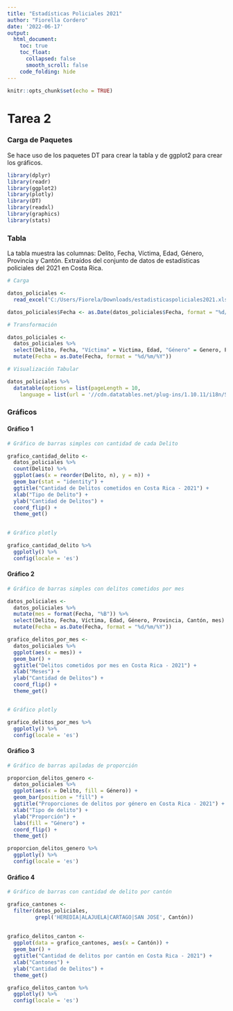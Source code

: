 ---
title: "Estadísticas Policiales 2021"
author: "Fiorella Cordero"
date: '2022-06-17'
output: 
  html_document:
    toc: true
    toc_float:
      collapsed: false
      smooth_scroll: false
    code_folding: hide
---

```{r setup, include=FALSE}
knitr::opts_chunk$set(echo = TRUE)
```
# **Tarea 2**

### **Carga de Paquetes**

Se hace uso de los paquetes DT para crear la tabla y de ggplot2 para crear los gráficos. 

```{r carga de paquetes, message=FALSE}
library(dplyr)
library(readr)
library(ggplot2)
library(plotly)
library(DT)
library(readxl)
library(graphics)
library(stats)
```

### Tabla  

La tabla muestra las columnas: Delito, Fecha, Víctima, Edad, Género, Provincia y Cantón. Extraídos del conjunto de datos de estadísticas policiales del 2021 en Costa Rica.

```{r Carga}

# Carga

datos_policiales <-
  read_excel("C:/Users/Fiorela/Downloads/estadisticaspoliciales2021.xls")

```

```{r Curación}

datos_policiales$Fecha <- as.Date(datos_policiales$Fecha, format = "%d/%m/%Y")

```

```{r Transformación}

# Transformación

datos_policiales <-
  datos_policiales %>%
  select(Delito, Fecha, "Víctima" = Victima, Edad, "Género" = Genero, Provincia, "Cantón" = Canton) %>%
  mutate(Fecha = as.Date(Fecha, format = "%d/%m/%Y"))

```

```{r Visualización}

# Visualización Tabular

datos_policiales %>%
  datatable(options = list(pageLength = 10,
    language = list(url = '//cdn.datatables.net/plug-ins/1.10.11/i18n/Spanish.json')))

```

### Gráficos

#### Gráfico 1

```{r}

# Gráfico de barras simples con cantidad de cada Delito

grafico_cantidad_delito <-
  datos_policiales %>%
  count(Delito) %>% 
  ggplot(aes(x = reorder(Delito, n), y = n)) +
  geom_bar(stat = "identity") +
  ggtitle("Cantidad de Delitos cometidos en Costa Rica - 2021") +
  xlab("Tipo de Delito") +
  ylab("Cantidad de Delitos") +
  coord_flip() +
  theme_get()
  

# Gráfico plotly

grafico_cantidad_delito %>%
  ggplotly() %>% 
  config(locale = 'es')

```

#### Gráfico 2

```{r}

# Gráfico de barras simples con delitos cometidos por mes

datos_policiales <-
  datos_policiales %>%
  mutate(mes = format(Fecha, "%B")) %>%
  select(Delito, Fecha, Víctima, Edad, Género, Provincia, Cantón, mes) %>%
  mutate(Fecha = as.Date(Fecha, format = "%d/%m/%Y"))

grafico_delitos_por_mes <-
  datos_policiales %>%
  ggplot(aes(x = mes)) +
  geom_bar() +
  ggtitle("Delitos cometidos por mes en Costa Rica - 2021") +
  xlab("Meses") +
  ylab("Cantidad de Delitos") +
  coord_flip() +
  theme_get()


# Gráfico plotly

grafico_delitos_por_mes %>%
  ggplotly() %>% 
  config(locale = 'es')

```

#### Gráfico 3

```{r}

# Gráfico de barras apiladas de proporción

proporcion_delitos_genero <-
  datos_policiales %>%
  ggplot(aes(x = Delito, fill = Género)) +
  geom_bar(position = "fill") +
  ggtitle("Proporciones de delitos por género en Costa Rica - 2021") +
  xlab("Tipo de delito") +
  ylab("Proporción") +
  labs(fill = "Género") +
  coord_flip() +
  theme_get()

proporcion_delitos_genero %>%
  ggplotly() %>% 
  config(locale = 'es')
```

#### Gráfico 4

```{r}

# Gráfico de barras con cantidad de delito por cantón

grafico_cantones <-
  filter(datos_policiales,
         grepl('HEREDIA|ALAJUELA|CARTAGO|SAN JOSE', Cantón))
  
  
grafico_delitos_canton <-
  ggplot(data = grafico_cantones, aes(x = Cantón)) +
  geom_bar() +
  ggtitle("Cantidad de delitos por cantón en Costa Rica - 2021") +
  xlab("Cantones") +
  ylab("Cantidad de Delitos") +
  theme_get()

grafico_delitos_canton %>%
  ggplotly() %>% 
  config(locale = 'es')

```

